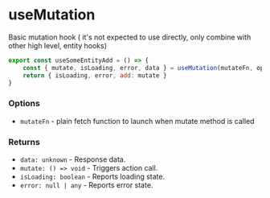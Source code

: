 
<Meta title="Hooks/useMutation"/>

# useMutation

Basic mutation hook ( it's not expected to use directly, only combine with other high level, entity hooks)


```js
export const useSomeEntityAdd = () => {
    const { mutate, isLoading, error, data } = useMutation(mutateFn, options)
    return { isLoading, error, add: mutate }
}
```

### Options
* `mutateFn` - plain fetch function to launch when mutate method is called

### Returns

* `data: unknown` - Response data.
* `mutate: () => void` - Triggers action call.
* `isLoading: boolean` - Reports loading state.
* `error: null | any` - Reports error state.
